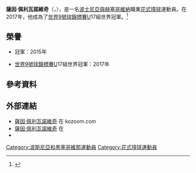{{Infobox sportsperson
| name             = 薩因·佩利瓦諾維奇<br />Sanjin Pehlivanovic
| honorific_suffix =
| image            = 
| image_size       = 
| caption          = 
| birth_date       = {{Birth date and age|2001|08|11|df=yes}} 
| birth_place      =  {{flagicon|Bosnia and Herzegovina}}[[波士尼亞與赫塞哥維納|波士尼亞與赫塞哥維納]][[塞拉耶佛|塞拉耶佛]]
| death_date       = <!-- {{Death date and age|YYYY|MM|DD|YYYY|MM|DD|df=yes}} -->
| death_place      = 
| 代表國家           =  {{flagicon|Bosnia and Herzegovina}}[[波士尼亞與赫塞哥維納|波士尼亞與赫塞哥維納]]
| 俱樂部             = {{link-de|BSV達豪|BSV Dachau}}<ref>{{Cite web |url=http://portal.billardarea.de/cms_leagues/plan/5082/6947 |title=1. Bundesliga Pool 2017/18. |access-date=2020-12-30 |archive-date=2018-10-25 |archive-url=https://web.archive.org/web/20181025072526/https://portal.billardarea.de/cms_leagues/plan/5082/6947 |dead-url=no }}</ref>
| nickname         = 
| professional     = 
| 項目               = [[8號球|8號球]], [[9號球|9號球]], [[10號球|10號球]]
| 個人最好成績       = 2017年[[世界9號球錦標賽|世界9號球錦標賽]]U17組：冠軍
| 最高世界排名       = 25名（{{link-en|歐洲巡迴賽（花式撞球）|Euro Tour|歐洲巡迴賽}}）
| website          =
| medals           =
| 獎牌記錄           = 
{{MedalCountry|{{flagicon|Bosnia and Herzegovina}}[[波士尼亞與赫塞哥維納|波士尼亞與赫塞哥維納]]}}
{{MedalSport|花式撞球}}
{{MedalCompetition|{{link-de|波士尼亞與赫塞哥維納花式撞球錦標賽|Bosnisch-herzegowinische Poolbillard-Meisterschaft}}}}
{{MedalGold|x|15}}
{{MedalSilver|x|3}}
{{MedalBronze|x|3}}
}}
'''薩因·佩利瓦諾維奇'''（{{lang-bs|Sanjin Pehlivanovic}}，{{bd|2001年|8月11日}}），是一名[[波士尼亞與赫塞哥維納|波士尼亞與赫塞哥維納]]職業[[花式撞球|花式撞球]]運動員。在2017年，他成為了[[世界9號球錦標賽|世界9號球錦標賽]]U17組世界冠軍。<ref>{{Cite web|title=Triple gold for team Europe|work=azbilliards.com|access-date=2019-02-01|url=https://www.azbilliards.com/news/stories/13678-triple-gold-for-team-europe/|archive-url=https://web.archive.org/web/20190202042229/https://www.azbilliards.com/news/stories/13678-triple-gold-for-team-europe/|archive-date=2019-02-02}}</ref>

== 榮譽 ==
*{{link-de|薩爾茨堡公開賽|Salzburg Open}}冠軍：2015年
*[[世界9號球錦標賽|世界9號球錦標賽]]U17組世界冠軍：2017年

== 參考資料 ==
{{Reflist|2}}

==外部連結==
*[http://www.kozoom.com/en/pool-billiard/players/pehlivanovic-sanjin.html 薩因·佩利瓦諾維奇] {{Wayback|url=http://www.kozoom.com/en/pool-billiard/players/pehlivanovic-sanjin.html |date=20201025184529 }} 在 kozoom.com
*[http://portal.billardarea.de/cms_clubs/playerdetails/1716/351376 薩因·佩利瓦諾維奇] {{Wayback|url=http://portal.billardarea.de/cms_clubs/playerdetails/1716/351376 |date=20171107013446 }} 在 {{link-de|德國撞球聯盟|Deutsche Billard-Union}}
*{{Instagram|sanjinpehlivanovic}}

{{DEFAULTSORT:Pehlivanovic, Sanjin}}
[[Category:波斯尼亞和黑塞哥維那運動員|Category:波斯尼亞和黑塞哥維那運動員]]
[[Category:花式撞球運動員|Category:花式撞球運動員]]
{{Sport-bio-stub}}